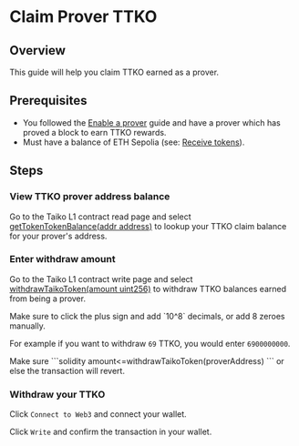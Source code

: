 
# Claim Prover TTKO

## Overview

This guide will help you claim TTKO earned as a prover.

## Prerequisites

- You followed the [Enable a prover](/docs/guides/enable-a-prover) guide and have a prover which has proved a block to earn TTKO rewards.
- Must have a balance of ETH Sepolia (see: [Receive tokens](/docs/guides/receive-tokens)).

## Steps

<Steps>

### View TTKO prover address balance

Go to the Taiko L1 contract read page and select [getTokenTokenBalance(addr address)](https://sepolia.etherscan.io/address/0x6375394335f34848b850114b66A49D6F47f2cdA8#readProxyContract#F10)
to lookup your TTKO claim balance for your prover's address. 

### Enter withdraw amount

Go to the Taiko L1 contract write page and select [withdrawTaikoToken(amount uint256)](https://sepolia.etherscan.io/address/0x6375394335f34848b850114b66A49D6F47f2cdA8#writeProxyContract#F11)
to withdraw TTKO balances earned from being a prover.

<Callout type="warning">
Make sure to click the plus sign and add `10^8` decimals, or add 8 zeroes manually.
</Callout>

For example if you want to withdraw `69` TTKO, you would enter `6900000000`.

<Callout type="warning">
Make sure
```solidity
amount<=withdrawTaikoToken(proverAddress)
```
or else the transaction will revert.
</Callout>

### Withdraw your TTKO

Click `Connect to Web3` and connect your wallet.

Click `Write` and confirm the transaction in your wallet.

</Steps>
